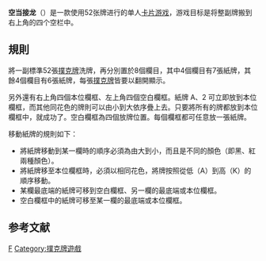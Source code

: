 {{Unreferenced|time=2022-01-29T10:18:08+00:00}}
{{about|扑克的一种玩法|微软官方发布的一款电子游戏|微软空当接龙}}
{{noteTA
|T=zh-cn:空当接龙;zh-tw:新接龍;
|G1=IT
|G2=Windows
}}
{{Infobox card game
|title    = 新接龍
|subtitle = 
|image_link = [[Image:freecell_Kpatience_Konqi.png|250px]]
|image_caption  = [[KDE|KDE]]的新接龍遊戲畫面。
|alt_names = 
|NamedVariant s= Baker's Game
|deck    = Single 52-card
|Family = Freecell
|footnotes = 
}}

'''空当接龙'''（{{lang|en|FreeCell}}）是一款使用52张牌进行的单人[[卡片游戏|卡片游戏]]，游戏目标是将整副牌搬到右上角的四个空栏中。

== 規則 ==
將一副標準52張[[撲克牌|撲克牌]]洗牌，再分別置於8個欄目，其中4個欄目有7張紙牌，其餘4個欄目有6張紙牌，每張[[撲克牌|撲克牌]]皆要以翻開顯示。

另外還有右上角四個本位欄框、左上角四個空白欄框。紙牌 A、2 可立即放到本位欄框，而其他同花色的牌則可以由小到大依序疊上去。只要將所有的牌都放到本位欄框中，就成功了。空白欄框為四個放牌位置。每個欄框都可任意放一張紙牌。

移動紙牌的規則如下：
*將紙牌移動到某一欄時的順序必須為由大到小，而且是不同的顏色（即黑、紅兩種顏色）。 
*將紙牌移至本位欄框時，必須以相同花色，將牌按照從低（A）到高（K）的順序移動。 
*某欄最底端的紙牌可移到空白欄框、另一欄的最底端或本位欄框。 
*空白欄框中的紙牌可移至某一欄的最底端或本位欄框。

==参考文献==
{{reflist}}

[[Category:電子桌上遊戲|F]]
[[Category:撲克牌遊戲|Category:撲克牌遊戲]]